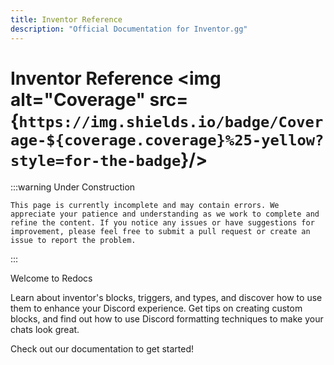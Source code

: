 ```yaml
---
title: Inventor Reference
description: "Official Documentation for Inventor.gg"
---
```


# Inventor Reference <img alt="Coverage" src={`https://img.shields.io/badge/Coverage-${coverage.coverage}%25-yellow?style=for-the-badge`}/>

:::warning Under Construction

    This page is currently incomplete and may contain errors. We appreciate your patience and understanding as we work to complete and refine the content. If you notice any issues or have suggestions for improvement, please feel free to submit a pull request or create an issue to report the problem.

:::

Welcome to Redocs

Learn about inventor's blocks, triggers, and types, and discover how to use them to enhance your Discord experience. Get tips on creating custom blocks, and find out how to use Discord formatting techniques to make your chats look great.

Check out our documentation to get started!

<DocCardList />